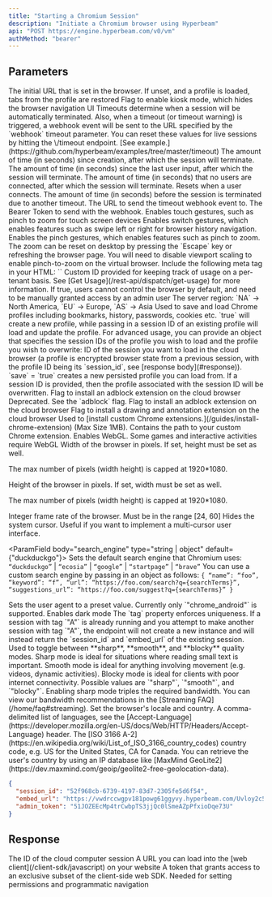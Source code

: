 ```yaml
---
title: "Starting a Chromium Session"
description: "Initiate a Chromium browser using Hyperbeam"
api: "POST https://engine.hyperbeam.com/v0/vm"
authMethod: "bearer"
---
```


## Parameters

<ParamField body="start_url" type="string" default="about:blank">
  The initial URL that is set in the browser. If unset, and a profile is loaded,
  tabs from the profile are restored
</ParamField>

<ParamField body="kiosk" type="boolean" default={false}>
  Flag to enable kiosk mode, which hides the browser navigation UI
</ParamField>

<ParamField body="timeout" type="object">
  Timeouts determine when a session will be automatically terminated.
  Also, when a timeout (or timeout warning) is triggered, a webhook event will be sent to the URL specified by the `webhook` timeout parameter.
  <Tip>
    You can reset these values for live sessions by hitting the \<embed_url\>/timeout endpoint. [See example.](https://github.com/hyperbeam/examples/tree/master/timeout)
  </Tip>
  <Expandable>
    <ParamField body="absolute" type="number">
      The amount of time (in seconds) since creation, after which the session will terminate.
    </ParamField>
    <ParamField body="inactive" type="number">
      The amount of time (in seconds) since the last user input, after which the session will terminate.
    </ParamField>
    <ParamField body="offline" type="number" default={3600}>
      The amount of time (in seconds) that no users are connected, after which the session will terminate. Resets when a user connects.
    </ParamField>
    <ParamField body="warning" type="number" default={60}>
      The amount of time (in seconds) before the session is terminated due to another timeout.
    </ParamField>
    <ParamField body="webhook" type="object">
      <Expandable>
        <ParamField body="url" type="string">
          The URL to send the timeout webhook event to.
        </ParamField>
        <ParamField body="bearer" type="string">
          The Bearer Token to send with the webhook.
        </ParamField>
      </Expandable>
    </ParamField>
  </Expandable>
</ParamField>

<ParamField body="touch_gestures" type="object">
  Enables touch gestures, such as pinch to zoom for touch screen devices
  <Expandable>
    <ParamField body="swipe" type="boolean" default={false}>
      Enables switch gestures, which enables features such as swipe left or right for browser history navigation.
    </ParamField>
    <ParamField body="pinch" type="boolean" default={false}>
      Enables the pinch gestures, which enables features such as pinch to zoom. The zoom can be reset on desktop by pressing the `Escape` key or refreshing the browser page.
      You will need to disable viewport scaling to enable pinch-to-zoom on the virtual browser. Include the following meta tag in your HTML:
      `<meta name="viewport" content="width=device-width, initial-scale=1, maximum-scale=1, user-scalable=no" />`
    </ParamField>
  </Expandable>
</ParamField>

<ParamField body="tenant_id" type="string">
  Custom ID provided for keeping track of usage on a per-tenant basis. See [Get Usage](/rest-api/dispatch/get-usage) for more information.
</ParamField>

<ParamField body="control_disable_default" type="boolean" default={false}>
  If true, users cannot control the browser by default, and need to be manually
  granted access by an admin user
</ParamField>

<ParamField body="region" type="string" default="NA">
  The server region: `NA` → North America, `EU` → Europe, `AS` → Asia
</ParamField>

<ParamField body="profile" type="boolean | string | object">
  Used to save and load Chrome profiles including bookmarks, history, passwords,
  cookies etc. `true` will create a new profile, while passing in a session ID
  of an existing profile will load and update the profile. For advanced usage,
  you can provide an object that specifies the session IDs of the profile you
  wish to load and the profile you wish to overwrite:

  <Expandable>
    <ParamField body="load" type="string">
      ID of the session you want to load in the cloud browser (a profile is
      encrypted browser state from a previous session, with the profile ID being
      its `session_id`, see [response body](#response)).
    </ParamField>
    <ParamField body="save" type="boolean | string" default="false">
      `save` = `true` creates a new persisted profile you can load from. If a
      session ID is provided, then the profile associated with the session ID
      will be overwritten.
    </ParamField>
  </Expandable>
</ParamField>

<ParamField body="adblock" type="boolean" default={false}>
  Flag to install an adblock extension on the cloud browser
</ParamField>

<ParamField body="ublock" type="boolean" default={false} deprecated={true}>
  Deprecated. See the `adblock` flag. Flag to install an adblock extension on the cloud browser
</ParamField>

<ParamField body="draw" type="boolean" default={false}>
  Flag to install a drawing and annotation extension on the cloud browser
</ParamField>

<ParamField body="extension" type="object">
  Used to [install custom Chrome extensions.](/guides/install-chrome-extension)
  (Max Size 1MB).
  <Expandable>
    <ParamField body="field" type="string">
      Contains the path to your custom Chrome extension.
    </ParamField>
  </Expandable>
</ParamField>

<ParamField body="webgl" type="boolean" default={false}>
  Enables WebGL. Some games and interactive activities require WebGL
</ParamField>

<ParamField body="width" type="number" default={1280}>
Width of the browser in pixels. If set, height must be set as well.

The max number of pixels (width height) is capped at 1920*1080.
</ParamField>

<ParamField body="height" type="number" default={720}>
Height of the browser in pixels. If set, width must be set as well.

The max number of pixels (width height) is capped at 1920*1080.
</ParamField>

<ParamField body="fps" type="number" default={24}>
  Integer frame rate of the browser. Must be in the range [24, 60]
</ParamField>

<ParamField body="hide_cursor" type="boolean" default={false}>
  Hides the system cursor. Useful if you want to implement a multi-cursor user
  interface.
</ParamField>

<ParamField body="search_engine" type="string | object" default={"duckduckgo"}>
  Sets the default search engine that Chromium uses: `“duckduckgo”` | `“ecosia”` | `“google”` | `“startpage”` | `“brave”`
  <Accordion title="How to use custom search engine">
    You can use a custom search engine by passing in an object as follows:
      `{
        “name”: “foo”,
        “keyword”: “f”,
        “url”: “https://foo.com/search?q={searchTerms}”,
        “suggestions_url”: “https://foo.com/suggest?q={searchTerms}”
      }`
  </Accordion>
</ParamField>

<ParamField body="user_agent" type="string">
  Sets the user agent to a preset value. Currently only `"chrome_android"` is supported.
</ParamField>

<ParamField body="dark" type="boolean" default={false}>
  Enables dark mode
</ParamField>

<ParamField body="tag" type="string">
  The `tag` property enforces uniqueness. If a session with tag `"A"` is already
  running and you attempt to make another session with tag `"A"`, the endpoint
  will not create a new instance and will instead return the `session_id` and
  `embed_url` of the existing session.
</ParamField>

<ParamField body="quality" type="object">
  Used to toggle between **sharp**, **smooth**, and **blocky** quality modes.
  Sharp mode is ideal for situations where reading small text is important.
  Smooth mode is ideal for anything involving movement (e.g. videos, dynamic activities).
  Blocky mode is ideal for clients with poor internet connectivity.
  <Expandable>
    <ParamField body="mode" type="string" default="smooth">
      Possible values are `"sharp"`, `"smooth"`, and `"blocky"`.
      <Warning>Enabling sharp mode triples the required bandwidth. You can view our bandwidth recommendations in the [Streaming FAQ](/home/faq#streaming).</Warning>
    </ParamField>

  </Expandable>
</ParamField>

<ParamField body="locale" type="object">
  Set the browser's locale and country.
  <Expandable>
    <ParamField body="language" type="string">A comma-delimited list of languages, see the [Accept-Language](https://developer.mozilla.org/en-US/docs/Web/HTTP/Headers/Accept-Language) header.</ParamField>
    <ParamField body="country" type="string">The [ISO 3166 A-2](https://en.wikipedia.org/wiki/List_of_ISO_3166_country_codes) country code, e.g. US for the United States, CA for Canada. You can retrieve the user's country by using an IP database like [MaxMind GeoLite2](https://dev.maxmind.com/geoip/geolite2-free-geolocation-data).</ParamField>
  </Expandable>
</ParamField>

<ResponseExample>

```json Example response
{
  "session_id": "52f968cb-6739-4197-83d7-2305fe5d6f54",
  "embed_url": "https://vwdrccwgpv181powg61ggyvy.hyperbeam.com/Uvloy2c5QZeD1yMF_l1vVA?token=c8iw3SmQglOU0ugfLr3dWY2LalSKI_WOGUldEt8knbw",
  "admin_token": "51JOZEEcMp4trCwbpTS3jjQc0lSmeAZpPfxioDqe73U"
}
```

</ResponseExample>

## Response

<ResponseField name="session_id" type="string">
  The ID of the cloud computer session
</ResponseField>

<ResponseField name="embed_url" type="string">
  A URL you can load into the [web client](/client-sdk/javascript) on your
  website
</ResponseField>

<ResponseField name="admin_token" type="string">
  A token that grants access to an exclusive subset of the client-side web SDK.
  Needed for setting permissions and programmatic navigation
</ResponseField>
